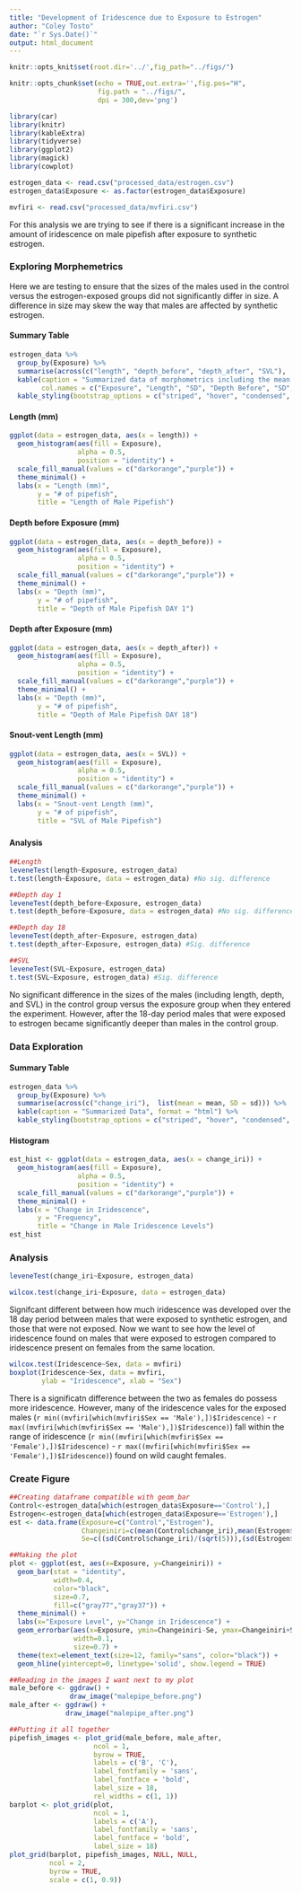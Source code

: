 ---
title: "Development of Iridescence due to Exposure to Estrogen"
author: "Coley Tosto"
date: "`r Sys.Date()`"
output: html_document
---

```{r knitsetup, include=FALSE}
knitr::opts_knit$set(root.dir='../',fig_path="../figs/")
```


```{r chunksetup, include=FALSE}
knitr::opts_chunk$set(echo = TRUE,out.extra='',fig.pos="H",
                      fig.path = "../figs/",
                      dpi = 300,dev='png')
```

```{r library, message=FALSE, warning=FALSE}
library(car)
library(knitr)
library(kableExtra)
library(tidyverse)
library(ggplot2)
library(magick)
library(cowplot)
```

```{r read-data}
estrogen_data <- read.csv("processed_data/estrogen.csv")
estrogen_data$Exposure <- as.factor(estrogen_data$Exposure)

mvfiri <- read.csv("processed_data/mvfiri.csv")
```

For this analysis we are trying to see if there is a significant increase in the amount of iridescence on male pipefish after exposure to synthetic estrogen.

### Exploring Morphemetrics {.tabset}
Here we are testing to ensure that the sizes of the males used in the control versus the estrogen-exposed groups did not significantly differ in size. A difference in size may skew the way that males are affected by synthetic estrogen.

#### Summary Table
```{r table_morph, echo=FALSE}
estrogen_data %>% 
  group_by(Exposure) %>% 
  summarise(across(c("length", "depth_before", "depth_after", "SVL"),  list(mean = mean, SD = sd))) %>%
  kable(caption = "Summarized data of morphometrics including the mean and SD for each variable", format = "html",
        col.names = c("Exposure", "Length", "SD", "Depth Before", "SD", "Depth After", "SD", "SVL", "SD")) %>% 
  kable_styling(bootstrap_options = c("striped", "hover", "condensed", "responsive"), full_width = F, position = "left")
```
#### Length (mm)
```{r histogram_length, message=F, echo = F, fig.cap = "Histogram of the lengths of the male pipefish in mm"}
ggplot(data = estrogen_data, aes(x = length)) +
  geom_histogram(aes(fill = Exposure), 
                 alpha = 0.5, 
                 position = "identity") +
  scale_fill_manual(values = c("darkorange","purple")) +
  theme_minimal() +
  labs(x = "Length (mm)",
       y = "# of pipefish",
       title = "Length of Male Pipefish")

```
#### Depth before Exposure (mm)
```{r histogram_dbefore, message=F, echo = F, fig.cap = "Histogram of the depths of the pipefish prior to the experiment starting"}
ggplot(data = estrogen_data, aes(x = depth_before)) +
  geom_histogram(aes(fill = Exposure), 
                 alpha = 0.5, 
                 position = "identity") +
  scale_fill_manual(values = c("darkorange","purple")) +
  theme_minimal() +
  labs(x = "Depth (mm)",
       y = "# of pipefish",
       title = "Depth of Male Pipefish DAY 1")

```
#### Depth after Exposure (mm)
```{r histogram_dafter, message=F, echo = F, fig.cap = "Histogram of the depths of the pipefish at the end of the 18 days"}
ggplot(data = estrogen_data, aes(x = depth_after)) +
  geom_histogram(aes(fill = Exposure), 
                 alpha = 0.5, 
                 position = "identity") +
  scale_fill_manual(values = c("darkorange","purple")) +
  theme_minimal() +
  labs(x = "Depth (mm)",
       y = "# of pipefish",
       title = "Depth of Male Pipefish DAY 18")

```
#### Snout-vent Length (mm)
```{r histogram_SVL, message=F, echo = F, fig.cap = "Histogram of the snout-vent length of the male piepfish"}
ggplot(data = estrogen_data, aes(x = SVL)) +
  geom_histogram(aes(fill = Exposure), 
                 alpha = 0.5, 
                 position = "identity") +
  scale_fill_manual(values = c("darkorange","purple")) +
  theme_minimal() +
  labs(x = "Snout-vent Length (mm)",
       y = "# of pipefish",
       title = "SVL of Male Pipefish")

```
### {-}
#### Analysis
```{r analysis_morph}
##Length
leveneTest(length~Exposure, estrogen_data)
t.test(length~Exposure, data = estrogen_data) #No sig. difference

##Depth day 1
leveneTest(depth_before~Exposure, estrogen_data)
t.test(depth_before~Exposure, data = estrogen_data) #No sig. difference

##Depth day 18
leveneTest(depth_after~Exposure, estrogen_data)
t.test(depth_after~Exposure, estrogen_data) #Sig. difference

##SVL
leveneTest(SVL~Exposure, estrogen_data)
t.test(SVL~Exposure, estrogen_data) #Sig. difference
```
No significant difference in the sizes of the males (including length, depth, and SVL) in the control group versus the exposure group when they entered the experiment. However, after the 18-day period males that were exposed to estrogen became significantly deeper than males in the control group. 


### Data Exploration {.tabset}
#### Summary Table
```{r table, echo=FALSE}
estrogen_data %>% 
  group_by(Exposure) %>% 
  summarise(across(c("change_iri"),  list(mean = mean, SD = sd))) %>%
  kable(caption = "Summarized Data", format = "html") %>% 
  kable_styling(bootstrap_options = c("striped", "hover", "condensed", "responsive"), full_width = F, position = "left")
```

#### Histogram
```{r histogram, message=F, echo = F, fig.cap = "Histogram of change in iridescence in males exposed vs unexposed to estrogen after 18 days"}
est_hist <- ggplot(data = estrogen_data, aes(x = change_iri)) +
  geom_histogram(aes(fill = Exposure), 
                 alpha = 0.5, 
                 position = "identity") +
  scale_fill_manual(values = c("darkorange","purple")) +
  theme_minimal() +
  labs(x = "Change in Iridescence",
       y = "Frequency",
       title = "Change in Male Iridescence Levels")
est_hist
```
### Analysis
```{r analysis}
leveneTest(change_iri~Exposure, estrogen_data)

wilcox.test(change_iri~Exposure, data = estrogen_data)
```
Signifcant different between how much iridescence was developed over the 18 day period between males that were exposed to synthetic estrogen, and those that were not exposed. Now we want to see how the level of iridescence found on males that were exposed to estrogen compared to iridescence present on females from the same location.

```{r mvfiri}
wilcox.test(Iridescence~Sex, data = mvfiri)
boxplot(Iridescence~Sex, data = mvfiri,
        ylab = "Iridescence", xlab = "Sex")
```
There is a significatn difference between the two as females do possess more iridescence. However, many of the iridescence vales for the exposed males (`r min((mvfiri[which(mvfiri$Sex == 'Male'),])$Iridescence)` - `r max((mvfiri[which(mvfiri$Sex == 'Male'),])$Iridescence)`) fall within the range of iridescence (`r min((mvfiri[which(mvfiri$Sex == 'Female'),])$Iridescence)` - `r max((mvfiri[which(mvfiri$Sex == 'Female'),])$Iridescence)`) found on wild caught females.

### Create Figure
```{r fig6, echo=F,fig.height=8, warning=F}
##Creating dataframe compatible with geom_bar
Control<-estrogen_data[which(estrogen_data$Exposure=='Control'),]
Estrogen<-estrogen_data[which(estrogen_data$Exposure=='Estrogen'),]
est <- data.frame(Exposure=c("Control","Estrogen"),
                  Changeiniri=c(mean(Control$change_iri),mean(Estrogen$change_iri)),
                  Se=c((sd(Control$change_iri)/(sqrt(5))),(sd(Estrogen$change_iri)/(sqrt(8)))))

##Making the plot
plot <- ggplot(est, aes(x=Exposure, y=Changeiniri)) + 
  geom_bar(stat = "identity",
           width=0.4,
           color="black",
           size=0.7,
           fill=c("gray77","gray37")) + 
  theme_minimal() + 
  labs(x="Exposure Level", y="Change in Iridescence") + 
  geom_errorbar(aes(x=Exposure, ymin=Changeiniri-Se, ymax=Changeiniri+Se),
                width=0.1,
                size=0.7) + 
  theme(text=element_text(size=12, family="sans", color="black")) +
  geom_hline(yintercept=0, linetype='solid', show.legend = TRUE)

##Reading in the images I want next to my plot
male_before <- ggdraw() +
               draw_image("malepipe_before.png")
male_after <- ggdraw() +
              draw_image("malepipe_after.png")

##Putting it all together
pipefish_images <- plot_grid(male_before, male_after,
                     ncol = 1,
                     byrow = TRUE,
                     labels = c('B', 'C'),
                     label_fontfamily = 'sans',
                     label_fontface = 'bold',
                     label_size = 18,
                     rel_widths = c(1, 1))
barplot <- plot_grid(plot,
                     ncol = 1,
                     labels = c('A'),
                     label_fontfamily = 'sans',
                     label_fontface = 'bold',
                     label_size = 18)
plot_grid(barplot, pipefish_images, NULL, NULL,
          ncol = 2,
          byrow = TRUE,
          scale = c(1, 0.9))

```